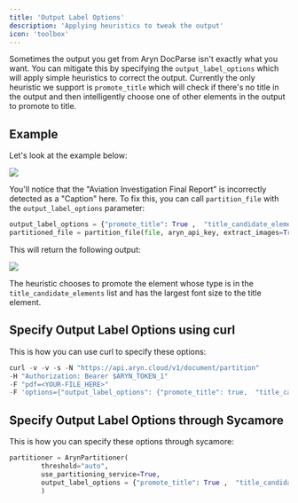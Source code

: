 ```yaml
---
title: 'Output Label Options'
description: 'Applying heuristics to tweak the output'
icon: 'toolbox'
---
```


Sometimes the output you get from Aryn DocParse isn't exactly what you want. You can mitigate this by specifying the `output_label_options` which will apply simple heuristics to correct the output. Currently the only heuristic we support is 
`promote_title` which will check if there's no title in the output and then intelligently choose one of other elements in the output to promote to title.     
## Example 

Let's look at the example below: 

<Frame>
  <img src="/images/ntsb_incorrect_caption.png" />
</Frame>

You'll notice that the "Aviation Investigation Final Report" is incorrectly detected as a "Caption" here. To fix this, you can call `partition_file` with the `output_label_options` parameter:  


```python
output_label_options = {"promote_title": True ,  "title_candidate_elements":["Section-header", "Caption"]}
partitioned_file = partition_file(file, aryn_api_key, extract_images=True, extract_table_structure=True, use_ocr=False, selected_pages=[1] , output_label_options=output_label_options)
```

This will return the following output:

 <Frame>
  <img src="/images/ntsb_correct_title.png" />
</Frame>

The heuristic chooses to promote the element whose type is in the `title_candidate_elements` list and has the largest font size to the title element. 

## Specify Output Label Options using curl 

This is how you can use curl to specify these options:

```python
curl -v -v -s -N "https://api.aryn.cloud/v1/document/partition"
-H "Authorization: Bearer $ARYN_TOKEN_1" 
-F "pdf=<YOUR-FILE_HERE>" 
-F 'options={"output_label_options": {"promote_title": true,  "title_candidate_elements":["Section-header", "Caption"]}}'
```

## Specify Output Label Options through Sycamore 

This is how you can specify these options through sycamore:

```python
partitioner = ArynPartitioner(
        threshold="auto",
        use_partitioning_service=True,
        output_label_options = {"promote_title": True ,  "title_candidate_elements":["Section-header", "Caption"]}
        )
```



